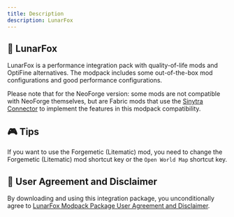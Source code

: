 ```yaml
---
title: Description
description: LunarFox 
---
```



<LinkCard
    title="Download LunarFox"
    description="Download From Modrinth."
    href="https://modrinth.com/modpack/lunarfox"
/>

## 🦊 LunarFox

LunarFox is a performance integration pack with quality-of-life mods and OptiFine alternatives. The modpack includes some out-of-the-box mod configurations and good performance configurations.

Please note that for the NeoForge version: some mods are not compatible with NeoForge themselves, but are Fabric mods that use the [Sinytra Connector](https://modrinth.com/mod/connector) to implement the features in this modpack compatibility.

## 🎮 Tips

If you want to use the Forgemetic (Litematic) mod, you need to change the Forgemetic (Litematic) mod shortcut key or the `Open World Map` shortcut key.

## 🧾 User Agreement and Disclaimer

By downloading and using this integration package, you unconditionally agree to [LunarFox Modpack Package User Agreement and Disclaimer](./disclaimer).